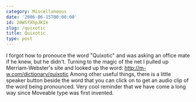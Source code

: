 ```yaml
---
category: Miscellaneous
date: '2006-06-15T00:00:00'
id: 20WSfXhpJKIe
slug: /quixotic
title: Quixotic
type: post
---
```


I forgot how to pronouce the word "Quixotic" and was asking an
office mate if he knew, but he didn't. Turning to the magic of the
net I pulled up Merriam-Webster's site and looked up the word:
http://m-w.com/dictionary/quixotic Among other useful things, there
is a little speaker button beside the word that you can click on to
get an audio clip of the word being pronounced. Very cool reminder
that we have come a long way since Moveable type was first
invented.